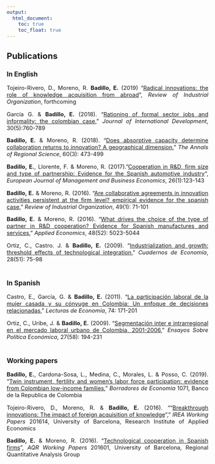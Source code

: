 ---
output:
  html_document: 
    toc: true
    toc_float: true
---

<link rel="stylesheet" href="styles.css" type="text/css">

<style>
body {
text-align: justify}

body{ /* Normal  */
      font-size: 11pt;
  }
</style>


## **Publications**


### **In English**

Tojeiro-Rivero, D., Moreno, R. **Badillo, E.** (2019) "[Radical innovations: the role of knowledge acquisition from abroad](https://link.springer.com/article/10.1007/s11151-018-9659-3)", *Review of Industrial Organization*, forthcoming

García G. & **Badillo, E.** (2018). "[Rationing of formal sector jobs and informality: the colombian case](https://onlinelibrary.wiley.com/doi/abs/10.1002/jid.3310)," *Journal of International Development*, 30(5):760-789

**Badillo, E.** & Moreno, R. (2018). "[Does absorptive capacity determine collaboration returns to innovation? A geographical dimension](https://link.springer.com/article/10.1007/s00168-015-0696-7)," *The Annals of Regional Science*, 60(3): 473-499

**Badillo, E.**, Llorente, F. & Moreno, R. (2017)."[Cooperation in R&D, firm size and type of partnership: Evidence for the Spanish automotive industry](https://www.emerald.com/insight/content/doi/10.1108/EJMBE-07-2017-008/full/html)", *European Journal of Management and Business Economics*, 26(1):123-143

**Badillo, E.** & Moreno, R. (2016). "[Are collaborative agreements in innovation activities persistent at the firm level? empirical evidence for the spanish case](https://link.springer.com/article/10.1007/s11151-015-9493-9)," *Review of Industrial Organization*, 49(1): 71-101

**Badillo, E.** & Moreno, R. (2016). "[What drives the choice of the type of partner in R&D cooperation? Evidence for Spanish manufactures and services](https://www.tandfonline.com/doi/abs/10.1080/00036846.2016.1170932)," *Applied Economics*, 48(52): 5023-5044

Ortiz, C., Castro. J. & **Badillo, E.** (2009). "[Industrialization and growth: threshold effects of technological integration](https://revistas.unal.edu.co/index.php/ceconomia/article/view/12069/32141)," *Cuadernos de Economía*,  28(51): 75-98<br><br>


### **In Spanish**

Castro, E., García, G. & **Badillo, E.** (2011). "[La participación laboral de la mujer casada y su cónyuge en Colombia: Un enfoque de decisiones relacionadas](http://aprendeenlinea.udea.edu.co/revistas/index.php/lecturasdeeconomia/article/view/9999/9225)," *Lecturas de Economía*, 74: 171-201

Ortiz, C., Uribe, J. & **Badillo, E.** (2009). "[Segmentación inter e intrarregional en el mercado laboral urbano de Colombia, 2001-2006](http://repositorio.banrep.gov.co/bitstream/handle/20.500.12134/6388/?sequence=1)," *Ensayos Sobre Política Económica*, 27(58): 194-231<br><br>

### **Working papers**

**Badillo, E.**, Cardona-Sosa, L., Medina, C., Morales, L. & Posso, C. (2019). "[Twin instrument, fertility and women’s labor force participation: evidence from Colombian low-income families](http://repositorio.banrep.gov.co/bitstream/handle/20.500.12134/9675/be_1071.pdf?sequence=8&isAllowed=y)," *Borradores de Economia* 1071, Banco de la Republica de Colombia

Tojeiro-Rivero, D., Moreno, R. & **Badillo, E.** (2016). "“[Breakthrough innovations: The impact of foreign acquisition of knowledge](http://www.ub.edu/irea/working_papers/2016/201614.pdf)"," *IREA Working Papers* 201614, University of Barcelona, Research Institute of Applied Economics

**Badillo, E.** & Moreno, R. (2016). "[Technological cooperation in Spanish firms](http://www.ub.edu/irea/working_papers/2016/201601.pdf)”, *AQR Working Papers* 201601, University of Barcelona, Regional Quantitative Analysis Group
